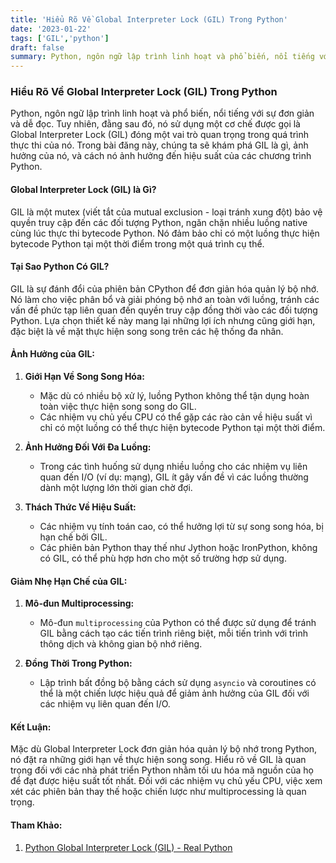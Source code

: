 ```yaml
---
title: 'Hiểu Rõ Về Global Interpreter Lock (GIL) Trong Python'
date: '2023-01-22'
tags: ['GIL','python']
draft: false
summary: Python, ngôn ngữ lập trình linh hoạt và phổ biến, nổi tiếng với sự đơn giản và dễ đọc. Tuy nhiên, đằng sau đó, nó sử dụng một cơ chế được gọi là Global Interpreter Lock (GIL) đóng một vai trò quan trọng trong quá trình thực thi của nó. Trong bài đăng này, chúng ta sẽ khám phá GIL là gì, ảnh hưởng của nó, và cách nó ảnh hưởng đến hiệu suất của các chương trình Python.
---
```

### **Hiểu Rõ Về Global Interpreter Lock (GIL) Trong Python**

Python, ngôn ngữ lập trình linh hoạt và phổ biến, nổi tiếng với sự đơn giản và dễ đọc. Tuy nhiên, đằng sau đó, nó sử dụng một cơ chế được gọi là Global Interpreter Lock (GIL) đóng một vai trò quan trọng trong quá trình thực thi của nó. Trong bài đăng này, chúng ta sẽ khám phá GIL là gì, ảnh hưởng của nó, và cách nó ảnh hưởng đến hiệu suất của các chương trình Python.

#### **Global Interpreter Lock (GIL) là Gì?**

GIL là một mutex (viết tắt của mutual exclusion - loại tránh xung đột) bảo vệ quyền truy cập đến các đối tượng Python, ngăn chặn nhiều luồng native cùng lúc thực thi bytecode Python. Nó đảm bảo chỉ có một luồng thực hiện bytecode Python tại một thời điểm trong một quá trình cụ thể.

#### **Tại Sao Python Có GIL?**

GIL là sự đánh đổi của phiên bản CPython để đơn giản hóa quản lý bộ nhớ. Nó làm cho việc phân bổ và giải phóng bộ nhớ an toàn với luồng, tránh các vấn đề phức tạp liên quan đến quyền truy cập đồng thời vào các đối tượng Python. Lựa chọn thiết kế này mang lại những lợi ích nhưng cũng giới hạn, đặc biệt là về mặt thực hiện song song trên các hệ thống đa nhân.

#### **Ảnh Hưởng của GIL:**

1. **Giới Hạn Về Song Song Hóa:**
   - Mặc dù có nhiều bộ xử lý, luồng Python không thể tận dụng hoàn toàn việc thực hiện song song do GIL.
   - Các nhiệm vụ chủ yếu CPU có thể gặp các rào cản về hiệu suất vì chỉ có một luồng có thể thực hiện bytecode Python tại một thời điểm.

2. **Ảnh Hưởng Đối Với Đa Luồng:**
   - Trong các tình huống sử dụng nhiều luồng cho các nhiệm vụ liên quan đến I/O (ví dụ: mạng), GIL ít gây vấn đề vì các luồng thường dành một lượng lớn thời gian chờ đợi.

3. **Thách Thức Về Hiệu Suất:**
   - Các nhiệm vụ tính toán cao, có thể hưởng lợi từ sự song song hóa, bị hạn chế bởi GIL.
   - Các phiên bản Python thay thế như Jython hoặc IronPython, không có GIL, có thể phù hợp hơn cho một số trường hợp sử dụng.

#### **Giảm Nhẹ Hạn Chế của GIL:**

1. **Mô-đun Multiprocessing:**
   - Mô-đun `multiprocessing` của Python có thể được sử dụng để tránh GIL bằng cách tạo các tiến trình riêng biệt, mỗi tiến trình với trình thông dịch và không gian bộ nhớ riêng.

2. **Đồng Thời Trong Python:**
   - Lập trình bất đồng bộ bằng cách sử dụng `asyncio` và coroutines có thể là một chiến lược hiệu quả để giảm ảnh hưởng của GIL đối với các nhiệm vụ liên quan đến I/O.

#### **Kết Luận:**

Mặc dù Global Interpreter Lock đơn giản hóa quản lý bộ nhớ trong Python, nó đặt ra những giới hạn về thực hiện song song. Hiểu rõ về GIL là quan trọng đối với các nhà phát triển Python nhằm tối ưu hóa mã nguồn của họ để đạt được hiệu suất tốt nhất. Đối với các nhiệm vụ chủ yếu CPU, việc xem xét các phiên bản thay thế hoặc chiến lược như multiprocessing là quan trọng.

#### **Tham Khảo:**

1. [Python Global Interpreter Lock (GIL) - Real Python](https://realpython.com/python-gil/)

